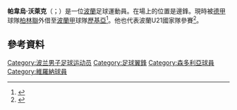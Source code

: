{{noteTA
|G1=意甲
|G2=FAcup
|1=zh-hans:沃萊克; zh-hk:沃蘇歷克;
}}
{{Infobox football biography
| name = Paweł Wszołek
| image = Paweł Wszołek 2011.jpg
| image_size = 200px
| caption = 
| fullname = Paweł Marek Wszołek<ref name="Retained List 2016-17">{{cite web|title=Retained List 2016–17|url=https://www.efl.com/siteassets/efl-documents/efl-released-and-retained-list---2016-17.pdf|publisher=English Football League|format=PDF|accessdate=13 June 2017|archive-date=2019-10-27|archive-url=https://web.archive.org/web/20191027234304/https://www.efl.com/siteassets/efl-documents/efl-released-and-retained-list---2016-17.pdf|dead-url=no}}</ref>
| birth_date = {{birth date and age|1992|4|30|df=yes}}
| birth_place = [[波蘭|波蘭]][[特切夫|特切夫]]
| height = {{height|m=1.86}}
| position = [[邊鋒|邊鋒]]
| currentclub = [[華沙萊吉亞足球俱樂部|歷基亞]] ([[柏林联盟足球俱乐部|柏林聯]]外借)
| clubnumber = 13
| youthyears1 = 2001–2004
| youthclubs1 = Wisła Tczew
| youthyears2 = 2004–2005
| youthclubs2 = [[格但斯克萊吉亞足球俱樂部|列治亞]]
| youthyears3 = 2005–2009
| youthclubs3 = Wisła Tczew
| youthyears4 = 2009–2010
| youthclubs4 = [[華沙波蘭人足球俱樂部|華沙普隆尼亞]]
| years1 = 2010–2013
| clubs1 = [[華沙波蘭人足球俱樂部|華沙普隆尼亞]]
| caps1 = 60
| goals1 = 9
| years2 = 2013–2016
| clubs2 = [[桑普多利亚足球俱乐部|森多利亞]]
| caps2 = 27
| goals2 = 1
| years3 = 2015–2016
| clubs3 = → [[維羅納足球俱樂部|維羅納]] (外借)
| caps3 = 26
| goals3 = 0
| years4 = 2016–2017
| clubs4 = [[維羅納足球俱樂部|維羅納]]
| caps4 = 0
| goals4 = 0
| years5 = 2016–2017
| clubs5 = → [[女王公园巡游者足球俱乐部|女王公园巡游者]] (外借)
| caps5 = 16
| goals5 = 3
| years6 = 2017–2019
| clubs6 = [[女王公园巡游者足球俱乐部|女王公园巡游者]]
| caps6 = 87
| goals6 = 6
| years7 = 2019–2021
| clubs7 = [[華沙萊吉亞足球俱樂部|歷基亞]]
| caps7 = 49
| goals7 = 9
| years8 = 2021–
| clubs8 = [[柏林联盟足球俱乐部|柏林聯]]
| caps8 = 0
| goals8 = 0
| years9 = 2022–
| clubs9 = → [[華沙萊吉亞足球俱樂部|歷基亞]] (外借)
| caps9 = 4
| goals9 = 1
| nationalyears1 = 
| nationalteam1 = 波蘭U17
| nationalcaps1 = 
| nationalgoals1 = 
| nationalyears2 = 2009–2010
| nationalteam2 = 波蘭U18
| nationalcaps2 = 
| nationalgoals2 = 
| nationalyears3 = 2010–2011
| nationalteam3 = 波蘭U19
| nationalcaps3 = 8
| nationalgoals3 = 0
| nationalyears4 = 2011–2014
| nationalteam4 = [[波蘭21歲以下國家足球隊|波蘭U21]]
| nationalcaps4 = 11
| nationalgoals4 = 2
| nationalyears5 = 2012–
| nationalteam5 = [[波蘭國家足球隊|波蘭]]
| nationalcaps5 = 11
| nationalgoals5 = 2
| medaltemplates = 
| club-update = 00:17, 1 March 2022 (UTC)
| nationalteam-update = 13 November 2017
}}

'''帕韋烏·沃萊克'''（{{lang-pl|Paweł Wszołek}}；{{bd|1992年|4月30日}}）是一位[[波蘭|波蘭]]足球運動員。在場上的位置是邊鋒。現時被[[德国足球甲级联赛|德甲]]球隊[[柏林联盟足球俱乐部|柏林聯]]外借至[[波蘭甲組足球聯賽|波蘭甲]]球隊[[華沙萊吉亞足球俱樂部|歷基亞]]<ref>{{Cite web |url = https://www.transfermarkt.pl/pawel-wszolek/detaillierteleistungsdaten/spieler/164759 |title = Pawel Wszolek. Bilans występów według rozgrywek |publisher = Transfermarkt |language = pl |accessdate = 2022-03-01 |archive-date = 2022-03-01 |archive-url = https://web.archive.org/web/20220301005330/https://www.transfermarkt.pl/pawel-wszolek/detaillierteleistungsdaten/spieler/164759 }}</ref>。他也代表波蘭U21國家隊參賽<ref>{{cite web|url=http://www.rovers.co.uk/news/article/lenihans-irish-hopes-1571902.aspx|title=Lenihan's Irish hopes|publisher=Blackburn Rovers F.C.|date=24 May 2014|accessdate=25 April 2015|archiveurl=https://web.archive.org/web/20140525191441/http://www.rovers.co.uk/news/article/lenihans-irish-hopes-1571902.aspx|archivedate=2014年5月25日|deadurl=no}}</ref>。

==參考資料==
{{Reflist}}

<!--{{柏林聯球員名單}}-->

{{DEFAULTSORT: Wszołek, Paweł}}
[[Category:波兰男子足球运动员|Category:波兰男子足球运动员]]
[[Category:足球翼鋒|Category:足球翼鋒]]
[[Category:森多利亞球員|Category:森多利亞球員]]
[[Category:維羅納球員|Category:維羅納球員]]